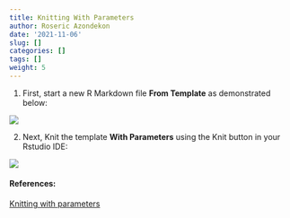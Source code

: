 ---
title: Knitting With Parameters
author: Roseric Azondekon
date: '2021-11-06'
slug: []
categories: []
tags: []
weight: 5
---

1. First, start a new R Markdown file **From Template** as demonstrated below:

![](images/new_md_from_template.gif)


2. Next, Knit the template **With Parameters** using the Knit button in your Rstudio IDE:

![](images/knit_temp_with_parameters.gif)


#### References:

[Knitting with parameters](https://bookdown.org/yihui/rmarkdown/params-knit.html)

